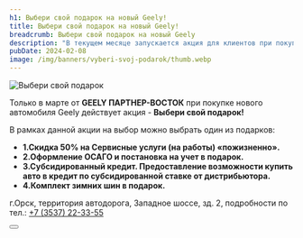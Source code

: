 ```yaml
---
h1: Выбери свой подарок на новый Geely!
title: Выбери свой подарок на новый Geely!
breadcrumb: Выбери свой подарок на новый Geely
description: "В текущем месяце запускается акция для клиентов при покупке автомобилей Geely «Выбери свой подарок!»"
pubDate: 2024-02-08
image: /img/banners/vyberi-svoj-podarok/thumb.webp
---
```


<img src="/img/banners/vyberi-svoj-podarok/image.webp" alt="Выбери свой подарок" class="w-full" />
<br/>

Только в марте от **GEELY ПАРТНЕР-ВОСТОК** при покупке нового автомобиля Geely действует акция - **Выбери свой подарок!**

В рамках данной акции на выбор можно выбрать один из подарков:

+ **1.Скидка 50% на Сервисные услуги (на работы) «пожизненно».**
+ **2.Оформление ОСАГО и постановка на учет в подарок.**
+ **3.Субсидированный кредит. Предоставление возможности купить авто в кредит по субсидированной ставке от дистрибьютора.**
+ **4.Комплект зимних шин в подарок.**

г.Орск, территория автодорога, Западное шоссе, зд. 2, подробности по тел.: <a href="tel:+73537223355">+7 (3537) 22-33-55</a>

<div class="flex justify-center mt-10 mb-5">
    <Button 
        classes="popup-link block !px-4 xl:!px-8 !py-2 xl:!py-3 !text-white !no-underline" 
        url="#common-modal" 
        title="Подробнее"
        dataTitle="Выбери свой подарок на новый Geely!"
        dataFormName="Подробнее. Выбери свой подарок на новый Geely!"
    />
</div>